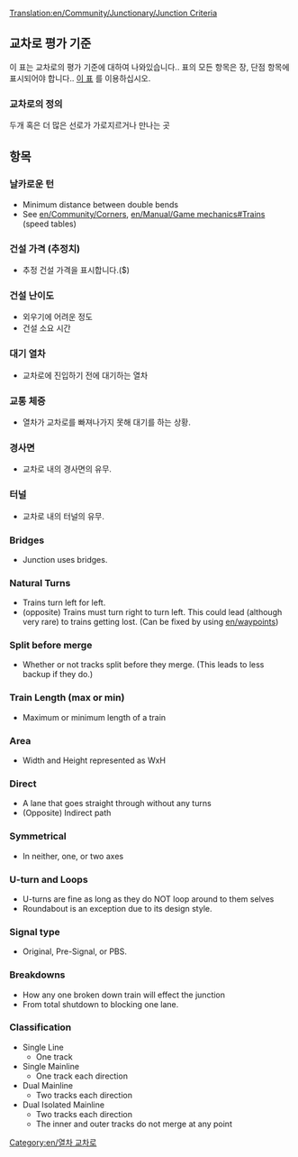 [[Translation:en/Community/Junctionary/Junction Criteria]]
{{ko/교차로}}
==교차로 평가 기준==
이 표는 교차로의 평가 기준에 대하여 나와있습니다.. 
표의 모든 항목은 장, 단점 항목에 표시되어야 합니다..
[[Template:en/Junction Criteria|이 표]] 를 이용하십시오.

===교차로의 정의===
두개 혹은 더 많은 선로가 가로지르거나 만나는 곳

==항목==

===날카로운 턴===
* Minimum distance between double bends
* See [[en/Community/Corners]], [[en/Manual/Game mechanics#Trains]] (speed tables)

===건설 가격 (추정치)===
* 추정 건설 가격을 표시합니다.($)

===건설 난이도===
* 외우기에 어려운 정도
* 건설 소요 시간



===대기 열차===
* 교차로에 진입하기 전에 대기하는 열차

===교통 체증===
* 열차가 교차로를 빠져나가지 못해 대기를 하는 상황.

===경사면===
* 교차로 내의 경사면의 유무.

===터널=== 
* 교차로 내의 터널의 유무.

===Bridges===
* Junction uses bridges.

===Natural Turns=== 
* Trains turn left for left.
* (opposite) Trains must turn right to turn left. This could lead (although very rare) to trains getting lost. (Can be fixed by using [[en/waypoints]])

===Split before merge===
* Whether or not tracks split before they merge. (This leads to less backup if they do.)

===Train Length (max or min)===
* Maximum or minimum length of a train

===Area===
* Width and Height represented as WxH

===Direct===
* A lane that goes straight through without any turns
* (Opposite) Indirect path

===Symmetrical===
* In neither, one, or two axes

===U-turn and Loops===
* U-turns are fine as long as they do NOT loop around to them selves
* Roundabout is an exception due to its design style.

===Signal type===
* Original, Pre-Signal, or PBS.

===Breakdowns===
* How any one broken down train will effect the junction
* From total shutdown to blocking one lane.

===Classification===
* Single Line
** One track 
* Single Mainline
** One track each direction
* Dual Mainline
** Two tracks each direction
* Dual Isolated Mainline
** Two tracks each direction
** The inner and outer tracks do not merge at any point


[[Category:en/열차 교차로]]